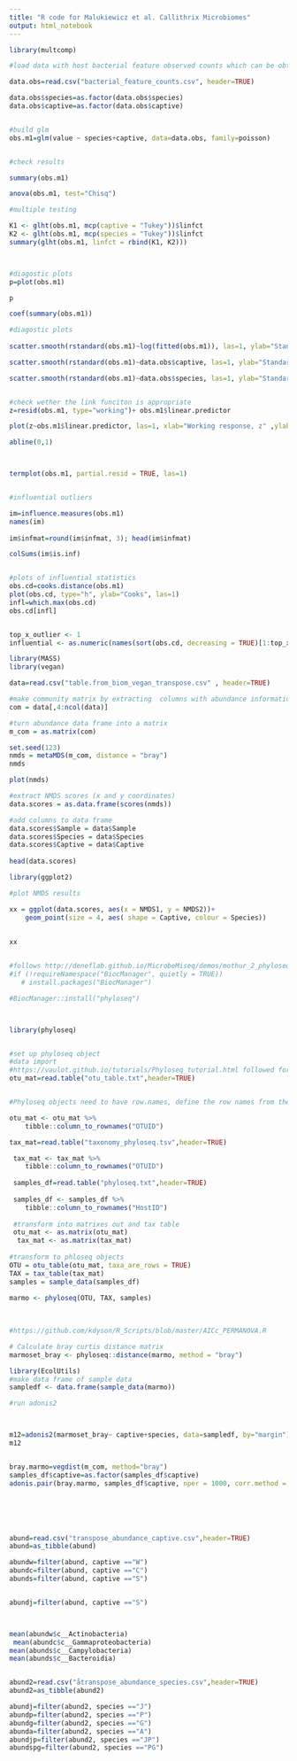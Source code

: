 ```yaml
---
title: "R code for Malukiewicz et al. Callithrix Microbiomes"
output: html_notebook
---
```


```r


library(multcomp)

#load data with host bacterial feature observed counts which can be obtained from Supplementary Table S1

data.obs=read.csv("bacterial_feature_counts.csv", header=TRUE)

data.obs$species=as.factor(data.obs$species)
data.obs$captive=as.factor(data.obs$captive)


#build glm 
obs.m1=glm(value ~ species+captive, data=data.obs, family=poisson)


#check results 

summary(obs.m1)

anova(obs.m1, test="Chisq")

#multiple testing

K1 <- glht(obs.m1, mcp(captive = "Tukey"))$linfct
K2 <- glht(obs.m1, mcp(species = "Tukey"))$linfct
summary(glht(obs.m1, linfct = rbind(K1, K2)))



#diagostic plots 
p=plot(obs.m1)

p

coef(summary(obs.m1))

#diagostic plots 
 
scatter.smooth(rstandard(obs.m1)~log(fitted(obs.m1)), las=1, ylab="Standardized deviance residual", xlab="Fitted Values")

scatter.smooth(rstandard(obs.m1)~data.obs$captive, las=1, ylab="Standardized deviance residual", xlab="captive")

scatter.smooth(rstandard(obs.m1)~data.obs$species, las=1, ylab="Standardized deviance residual", xlab="species")


#check wether the link funciton is appropriate
z=resid(obs.m1, type="working")+ obs.m1$linear.predictor

plot(z~obs.m1$linear.predictor, las=1, xlab="Working response, z" ,ylab="Linear predictor")

abline(0,1)



termplot(obs.m1, partial.resid = TRUE, las=1)


#influential outliers 

im=influence.measures(obs.m1)
names(im)            
               
im$infmat=round(im$infmat, 3); head(im$infmat)

colSums(im$is.inf)


#plots of influential statistics
obs.cd=cooks.distance(obs.m1)
plot(obs.cd, type="h", ylab="Cooks", las=1)
infl=which.max(obs.cd)
obs.cd[infl]


top_x_outlier <- 1
influential <- as.numeric(names(sort(obs.cd, decreasing = TRUE)[1:top_x_outlier]))


```


```r

library(MASS)
library(vegan)

data=read.csv("table.from_biom_vegan_transpose.csv" , header=TRUE)

#make community matrix by extracting  columns with abundance information
com = data[,4:ncol(data)]

#turn abundance data frame into a matrix
m_com = as.matrix(com)

set.seed(123)
nmds = metaMDS(m_com, distance = "bray")
nmds

plot(nmds)

#extract NMDS scores (x and y coordinates)
data.scores = as.data.frame(scores(nmds))

#add columns to data frame 
data.scores$Sample = data$Sample
data.scores$Species = data$Species
data.scores$Captive = data$Captive
 
head(data.scores)

library(ggplot2)

#plot NMDS results 

xx = ggplot(data.scores, aes(x = NMDS1, y = NMDS2))+ 
    geom_point(size = 4, aes( shape = Captive, colour = Species))
 
 
xx



```


```r
#follows http://deneflab.github.io/MicrobeMiseq/demos/mothur_2_phyloseq.html
#if (!requireNamespace("BiocManager", quietly = TRUE))
   # install.packages("BiocManager")

#BiocManager::install("phyloseq")



library(phyloseq)


#set up phyloseq object 
#data import 
#https://vaulot.github.io/tutorials/Phyloseq_tutorial.html followed for reference 
otu_mat=read.table("otu_table.txt",header=TRUE)


#Phyloseq objects need to have row.names, define the row names from the otu column

otu_mat <- otu_mat %>%
    tibble::column_to_rownames("OTUID") 

tax_mat=read.table("taxonomy_phyloseq.tsv",header=TRUE)

 tax_mat <- tax_mat %>% 
    tibble::column_to_rownames("OTUID")
 
 samples_df=read.table("phyloseq.txt",header=TRUE)
 
 samples_df <- samples_df %>% 
    tibble::column_to_rownames("HostID")
 
 #transform into matrixes out and tax table 
 otu_mat <- as.matrix(otu_mat)
  tax_mat <- as.matrix(tax_mat)
  
#transform to phloseq objects 
OTU = otu_table(otu_mat, taxa_are_rows = TRUE)
TAX = tax_table(tax_mat)
samples = sample_data(samples_df)
  
marmo <- phyloseq(OTU, TAX, samples)
  
  
```

```r
#https://github.com/kdyson/R_Scripts/blob/master/AICc_PERMANOVA.R

# Calculate bray curtis distance matrix
marmoset_bray <- phyloseq::distance(marmo, method = "bray")

library(EcolUtils)
#make data frame of sample data 
sampledf <- data.frame(sample_data(marmo))

#run adonis2



m12=adonis2(marmoset_bray~ captive+species, data=sampledf, by="margin")
m12


bray.marmo=vegdist(m_com, method="bray")
samples_df$captive=as.factor(samples_df$captive)
adonis.pair(bray.marmo, samples_df$captive, nper = 1000, corr.method = "fdr")







```






```r
abund=read.csv("transpose_abundance_captive.csv",header=TRUE)
abund=as_tibble(abund)

abundw=filter(abund, captive =="W")
abundc=filter(abund, captive =="C")
abunds=filter(abund, captive =="S")


abundj=filter(abund, captive =="S")



mean(abundw$c__Actinobacteria)
 mean(abundc$c__Gammaproteobacteria)
mean(abunds$c__Campylobacteria)
mean(abunds$c__Bacteroidia)


abund2=read.csv("åtranspose_abundance_species.csv",header=TRUE)
abund2=as_tibble(abund2)

abundj=filter(abund2, species =="J")
abundp=filter(abund2, species =="P")
abundg=filter(abund2, species =="G")
abunda=filter(abund2, species =="A")
abundjp=filter(abund2, species =="JP")
abundspg=filter(abund2, species =="PG")



```

